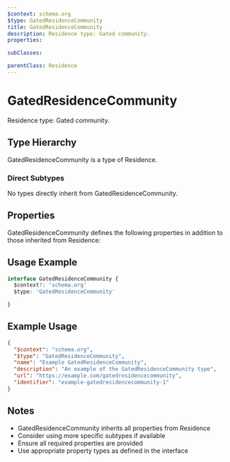 ```yaml
---
$context: schema.org
$type: GatedResidenceCommunity
title: GatedResidenceCommunity
description: Residence type: Gated community.
properties:

subClasses:

parentClass: Residence
---
```


# GatedResidenceCommunity

Residence type: Gated community.

## Type Hierarchy

GatedResidenceCommunity is a type of Residence.

### Direct Subtypes

No types directly inherit from GatedResidenceCommunity.

## Properties

GatedResidenceCommunity defines the following properties in addition to those inherited from Residence:



## Usage Example

```typescript
interface GatedResidenceCommunity {
  $context?: 'schema.org'
  $type: 'GatedResidenceCommunity'

}
```

## Example Usage

```json
{
  "$context": "schema.org",
  "$type": "GatedResidenceCommunity",
  "name": "Example GatedResidenceCommunity",
  "description": "An example of the GatedResidenceCommunity type",
  "url": "https://example.com/gatedresidencecommunity",
  "identifier": "example-gatedresidencecommunity-1"
}
```

## Notes

- GatedResidenceCommunity inherits all properties from Residence
- Consider using more specific subtypes if available
- Ensure all required properties are provided
- Use appropriate property types as defined in the interface
